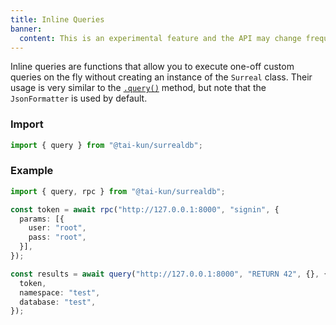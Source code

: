 ```yaml
---
title: Inline Queries
banner:
  content: This is an experimental feature and the API may change frequently.
---
```


Inline queries are functions that allow you to execute one-off custom queries on the fly without creating an instance of the `Surreal` class. Their usage is very similar to the [`.query()`](/en/guides/querying#query) method, but note that the `JsonFormatter` is used by default.

### Import

```ts
import { query } from "@tai-kun/surrealdb";
```

### Example

```ts
import { query, rpc } from "@tai-kun/surrealdb";

const token = await rpc("http://127.0.0.1:8000", "signin", {
  params: [{
    user: "root",
    pass: "root",
  }],
});

const results = await query("http://127.0.0.1:8000", "RETURN 42", {}, {
  token,
  namespace: "test",
  database: "test",
});
```
